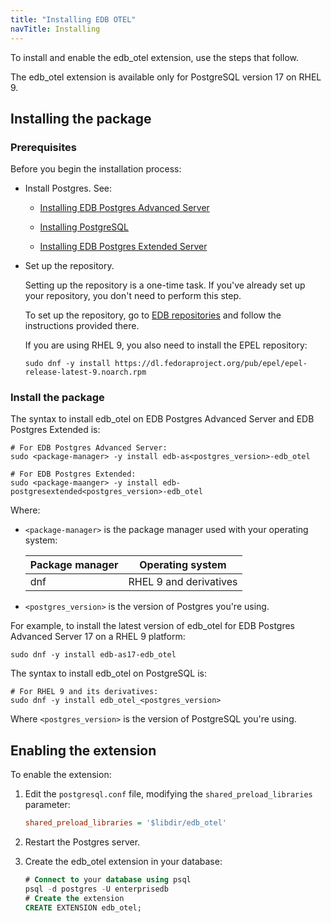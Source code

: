 ```yaml
---
title: "Installing EDB OTEL"
navTitle: Installing
---
```


To install and enable the edb_otel extension, use the steps that follow.

The edb_otel extension is available only for PostgreSQL version 17 on RHEL 9.

## Installing the package

### Prerequisites

Before you begin the installation process:

- Install Postgres. See:
  - [Installing EDB Postgres Advanced Server](/epas/latest/installing/)

  - [Installing PostgreSQL](https://www.postgresql.org/download/) 

  - [Installing EDB Postgres Extended Server](/pge/latest/installing/)

- Set up the repository.

  Setting up the repository is a one-time task. If you've already set up your repository, you don't need to perform this step.

  To set up the repository, go to [EDB repositories](https://www.enterprisedb.com/repos-downloads) and follow the instructions provided there.

  If you are using RHEL 9, you also need to install the EPEL repository:
  ```shell
  sudo dnf -y install https://dl.fedoraproject.org/pub/epel/epel-release-latest-9.noarch.rpm
  ```


### Install the package

The syntax to install edb_otel on EDB Postgres Advanced Server and EDB Postgres Extended is:

```shell
# For EDB Postgres Advanced Server:
sudo <package-manager> -y install edb-as<postgres_version>-edb_otel

# For EDB Postgres Extended:
sudo <package-maanger> -y install edb-postgresextended<postgres_version>-edb_otel
```

Where:

- `<package-manager>` is the package manager used with your operating system:

  | Package manager |             Operating system     |
  | --------------- | -------------------------------- |
  | dnf             | RHEL 9 and derivatives           |
 

- `<postgres_version>` is the version of Postgres you're using. 

For example, to install the latest version of edb_otel for EDB Postgres Advanced Server 17 on a RHEL 9 platform:

```shell
sudo dnf -y install edb-as17-edb_otel
```

The syntax to install edb_otel on PostgreSQL is:

```shell
# For RHEL 9 and its derivatives:
sudo dnf -y install edb_otel_<postgres_version>
```

Where `<postgres_version>` is the version of PostgreSQL you're using.


## Enabling the extension

To enable the extension:

1. Edit the `postgresql.conf` file, modifying the `shared_preload_libraries` parameter:

    ```ini
    shared_preload_libraries = '$libdir/edb_otel'
    ```

1. Restart the Postgres server.

1. Create the edb_otel extension in your database: 

   ```sql
   # Connect to your database using psql
   psql -d postgres -U enterprisedb
   # Create the extension
   CREATE EXTENSION edb_otel;
   ```
